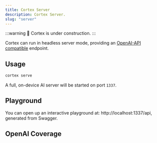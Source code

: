 ```yaml
---
title: Cortex Server
description: Cortex Server.
slug: "server"
---
```



:::warning
🚧 Cortex is under construction.
:::

Cortex can run in headless server mode, providing an [OpenAI-API compatible](https://platform.openai.com/docs/api-reference/introduction) endpoint.

## Usage

```sh
cortex serve
```

A full, on-device AI server will be started on port `1337`.

## Playground

You can open up an interactive playground at: http://localhost:1337/api, generated from Swagger.

## OpenAI Coverage

<OAICoverage /> 

